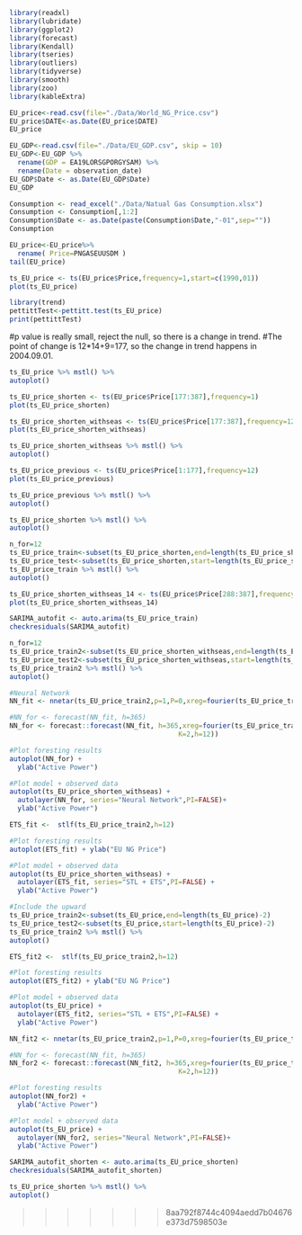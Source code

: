 
```r
library(readxl)
library(lubridate)
library(ggplot2)
library(forecast)  
library(Kendall)
library(tseries)
library(outliers)
library(tidyverse)
library(smooth)
library(zoo)
library(kableExtra)
```

```r
EU_price<-read.csv(file="./Data/World_NG_Price.csv")
EU_price$DATE<-as.Date(EU_price$DATE)
EU_price

EU_GDP<-read.csv(file="./Data/EU_GDP.csv", skip = 10)
EU_GDP<-EU_GDP %>%
  rename(GDP = EA19LORSGPORGYSAM) %>%
  rename(Date = observation_date)
EU_GDP$Date <- as.Date(EU_GDP$Date)
EU_GDP

Consumption <- read_excel("./Data/Natual Gas Consumption.xlsx")
Consumption <- Consumption[,1:2]
Consumption$Date <- as.Date(paste(Consumption$Date,"-01",sep=""))
Consumption
```

```r
EU_price<-EU_price%>%
  rename( Price=PNGASEUUSDM ) 
tail(EU_price)
```

```r
ts_EU_price <- ts(EU_price$Price,frequency=1,start=c(1990,01))
plot(ts_EU_price)
```

```r
library(trend)
pettittTest<-pettitt.test(ts_EU_price)
print(pettittTest)
```
#p value is really small, reject the null, so there is a change in trend.
#The point of change is 12*14+9=177, so the change in trend happens in 2004.09.01.

```r
ts_EU_price %>% mstl() %>%
autoplot()
```
```r
ts_EU_price_shorten <- ts(EU_price$Price[177:387],frequency=1)
plot(ts_EU_price_shorten)
```


```r
ts_EU_price_shorten_withseas <- ts(EU_price$Price[177:387],frequency=12,start=c(2004,09))
plot(ts_EU_price_shorten_withseas)
```
```r
ts_EU_price_shorten_withseas %>% mstl() %>%
autoplot()
```
```r
ts_EU_price_previous <- ts(EU_price$Price[1:177],frequency=12)
plot(ts_EU_price_previous)
```

```r
ts_EU_price_previous %>% mstl() %>%
autoplot()
```

```r
ts_EU_price_shorten %>% mstl() %>%
autoplot()
```

```r
n_for=12
ts_EU_price_train<-subset(ts_EU_price_shorten,end=length(ts_EU_price_shorten)-n_for)
ts_EU_price_test<-subset(ts_EU_price_shorten,start=length(ts_EU_price_shorten)-n_for)
ts_EU_price_train %>% mstl() %>%
autoplot()
```
```r
ts_EU_price_shorten_withseas_14 <- ts(EU_price$Price[288:387],frequency=12,start=c(2014,01))
plot(ts_EU_price_shorten_withseas_14)
```

```r
SARIMA_autofit <- auto.arima(ts_EU_price_train)
checkresiduals(SARIMA_autofit)
```
```r
n_for=12
ts_EU_price_train2<-subset(ts_EU_price_shorten_withseas,end=length(ts_EU_price_shorten_withseas)-n_for)
ts_EU_price_test2<-subset(ts_EU_price_shorten_withseas,start=length(ts_EU_price_shorten_withseas)-n_for)
ts_EU_price_train2 %>% mstl() %>%
autoplot()
```

```r
#Neural Network
NN_fit <- nnetar(ts_EU_price_train2,p=1,P=0,xreg=fourier(ts_EU_price_train2,K=2))

#NN_for <- forecast(NN_fit, h=365) 
NN_for <- forecast::forecast(NN_fit, h=365,xreg=fourier(ts_EU_price_train2, 
                                          K=2,h=12))

#Plot foresting results
autoplot(NN_for) +
  ylab("Active Power") 

#Plot model + observed data
autoplot(ts_EU_price_shorten_withseas) +
  autolayer(NN_for, series="Neural Network",PI=FALSE)+
  ylab("Active Power") 
```


```r
ETS_fit <-  stlf(ts_EU_price_train2,h=12)

#Plot foresting results
autoplot(ETS_fit) + ylab("EU NG Price")

#Plot model + observed data
autoplot(ts_EU_price_shorten_withseas) +
  autolayer(ETS_fit, series="STL + ETS",PI=FALSE) +
  ylab("Active Power")
```
```r
#Include the upward
ts_EU_price_train2<-subset(ts_EU_price,end=length(ts_EU_price)-2)
ts_EU_price_test2<-subset(ts_EU_price,start=length(ts_EU_price)-2)
ts_EU_price_train2 %>% mstl() %>%
autoplot()
```
```r
ETS_fit2 <-  stlf(ts_EU_price_train2,h=12)

#Plot foresting results
autoplot(ETS_fit2) + ylab("EU NG Price")

#Plot model + observed data
autoplot(ts_EU_price) +
  autolayer(ETS_fit2, series="STL + ETS",PI=FALSE) +
  ylab("Active Power")
```

```r
NN_fit2 <- nnetar(ts_EU_price_train2,p=1,P=0,xreg=fourier(ts_EU_price_train2, K=2))

#NN_for <- forecast(NN_fit, h=365) 
NN_for2 <- forecast::forecast(NN_fit2, h=365,xreg=fourier(ts_EU_price_train2, 
                                          K=2,h=12))

#Plot foresting results
autoplot(NN_for2) +
  ylab("Active Power") 

#Plot model + observed data
autoplot(ts_EU_price) +
  autolayer(NN_for2, series="Neural Network",PI=FALSE)+
  ylab("Active Power") 
```



```r
SARIMA_autofit_shorten <- auto.arima(ts_EU_price_shorten)
checkresiduals(SARIMA_autofit_shorten)
```
```r
ts_EU_price_shorten %>% mstl() %>%
autoplot()
```


>>>>>>> 8aa792f8744c4094aedd7b04676e373d7598503e
